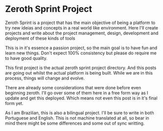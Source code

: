 # Zeroth Sprint Project

Zeroth Sprint is a project that has the main objective of being a platform to
try new ideias and concepts in a real world like environment. Here I'll create
projects and write about the project management, design, development and
deployment of these kinds of tools

This is in it's essence a passion project, so the main goal is to have fun and
learn new things. Don't expect 100% consistency but please do require me to have
good quality.

This first project is the actual zeroth sprint project directory. And this posts
are going out whilst the actual platform is being built. While we are in this process,
things will change and evolve.

There are already some considerations that were done before even beginning zeroth. I'll 
go over some of them here in a free form way as I update and get this deployed. Which means
not even this post is in it's final form yet.

As I am Brazilian, this is also a bilingual project. I'll be sure to write in
both Portuguese and English. This is not machine translated at all, so bear in
mind there might be some differences and some out of sync writting.